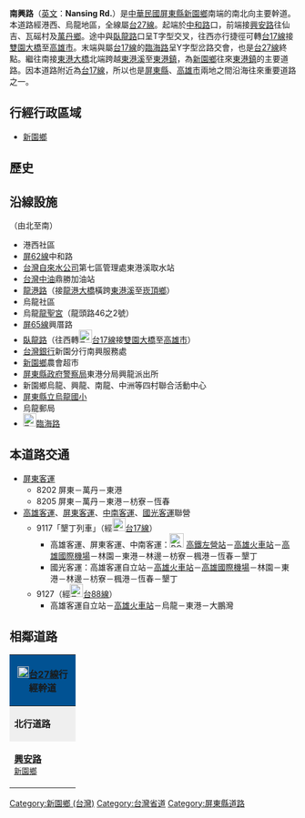 {{multiple issues|
{{unreferenced|time=2014-03-03T12:36:00+00:00}}
{{Notability Unreferenced|time=2014-03-03T12:36:00+00:00}}
{{refimprove|time=2015-08-01}}
}}
{{Otheruses|南興路|other=同名或類似名的其它條目描述}}
'''南興路'''（[[英文|英文]]：'''Nansing Rd.'''）是[[中華民國|中華民國]][[屏東縣|屏東縣]][[新園鄉_(台灣)|新園鄉]]南端的南北向主要幹道。本道路經港西、烏龍地區，全線屬[[台27線|台27線]]。起端於[[中和路_(新園鄉)|中和路]]口，前端接[[興安路_(新園鄉)|興安路]]往仙吉、瓦磘村及[[萬丹鄉|萬丹鄉]]。途中與[[臥龍路_(新園鄉)|臥龍路]]口呈T字型交叉，往西亦行捷徑可轉[[台17線|台17線]]接[[雙園大橋|雙園大橋]]至[[高雄市|高雄市]]。末端與屬[[台17線|台17線]]的[[臨海路_(新園鄉)|臨海路]]呈Y字型岔路交會，也是[[台27線|台27線]]終點。繼往南接[[東港大橋|東港大橋]]北端跨越[[東港溪|東港溪]]至[[東港鎮_(台灣)|東港鎮]]，為[[新園鄉_(台灣)|新園鄉]]往來[[東港鎮_(台灣)|東港鎮]]的主要道路。因本道路附近為[[台17線|台17線]]，所以也是[[屏東縣|屏東縣]]、[[高雄市|高雄市]]兩地之間沿海往來重要道路之一。

== 行經行政區域 ==
* [[新園鄉_(台灣)|新園鄉]]

== 歷史 ==
{{expand section}}

== 沿線設施 ==
（由北至南）
* 港西社區
* [[屏東縣鄉道列表|屏62線]]中和路
* [[台灣自來水公司|台灣自來水公司]]第七區管理處東港溪取水站
* [[台灣中油|台灣中油]]鼎勝加油站
* [[龍港路_(新園鄉)|龍港路]]（接[[龍港大橋|龍港大橋]]橫跨[[東港溪|東港溪]]至[[崁頂鄉|崁頂鄉]]）
* 烏龍社區
* 烏龍[[龍聖宮|龍聖宮]]（龍頭路46之2號）
* [[屏東縣鄉道列表|屏65線]]興厝路
* [[臥龍路_(新園鄉)|臥龍路]]（往西轉[[File:TW_PHW17.svg|23px]][[台17線|台17線]]接[[雙園大橋|雙園大橋]]至[[高雄市|高雄市]]）
* [[台灣銀行|台灣銀行]]新園分行南興服務處
* [[新園鄉_(台灣)|新園鄉]]農會超市
* [[屏東縣政府|屏東縣政府]][[警察局|警察局]]東港分局興龍派出所
* 新園鄉烏龍、興龍、南龍、中洲等四村聯合活動中心
* [http://www.wules.ptc.edu.tw/ 屏東縣立烏龍國小]{{Wayback|url=http://www.wules.ptc.edu.tw/ |date=20140210102717 }}
* 烏龍郵局
* [[File:TW_PHW17.svg|23px]][[臨海路_(新園鄉)|臨海路]]

== 本道路交通 ==
* [[屏東客運|屏東客運]]
** 8202 屏東－萬丹－東港
** 8205 屏東－萬丹－東港－枋寮－恆春
* [[高雄客運|高雄客運]]、[[屏東客運|屏東客運]]、[[中南客運|中南客運]]、[[國光客運|國光客運]]聯營
** 9117「墾丁列車」（經[[File:TW_PHW17.svg|23px]][[台17線|台17線]]）
*** 高雄客運、屏東客運、中南客運：[[File:ROC_Taiwan_Railways_Administration_Logo.svg|25px]]<!-- 注释出：[[File:Kaohsiung_Metro_Logo(Logo_Only).svg|25px]] --><!-- 注释出：[[File:THSR_no_text.svg|32px]] -->[[新左營車站|高鐵左營站]]－[[高雄火車站|高雄火車站]]－[[高雄國際機場|高雄國際機場]]－林園－東港－林邊－枋寮－楓港－恆春－墾丁
*** 國光客運：高雄客運自立站－[[高雄火車站|高雄火車站]]－[[高雄國際機場|高雄國際機場]]－林園－東港－林邊－枋寮－楓港－恆春－墾丁
** 9127（經[[File:TW_PHW88.svg|23px]][[台88線|台88線]]）
*** 高雄客運自立站－[[高雄火車站|高雄火車站]]－烏龍－東港－大鵬灣

== 相鄰道路 ==
{|  class="toccolours" border="1" cellpadding="4" style="margin: 0 auto; border-collapse: collapse; text-align: center; white-space:nowrap;"
|-

! colspan="5" style="background: #015293;" | '''[[File:TW_PHW27.svg|20px]][[台27線|台27線]]行經幹道'''
|-
| style="background: #efefef;" | '''北行道路'''
| colspan="3" style="background: #efefef;"   |'''[[屏東縣|屏東縣]]段'''
| style="background: #efefef;" | '''南行道路'''
|-
| style="width:100px; height:70px;"| '''[[興安路_(新園鄉)|興安路]]'''<br /><small>[[新園鄉_(台灣)|新園鄉]]</small>
| width="1px" style="background: #015293;"|
|  style="width:150px; height:70px" | '''南興路'''<br /><small>[[新園鄉_(台灣)|新園鄉]]</small>
| width="1px" style="background: #015293;"|
| style="width:100px; height:70px;" | ''終端''<br /><small>''（接台17線）''</small><br /><small>[[新園鄉_(台灣)|新園鄉]]</small>
{| border="0"
|}
|}

{{DEFAULTSORT:Nansing}}
[[Category:新園鄉_(台灣)|Category:新園鄉 (台灣)]]
[[Category:台灣省道|Category:台灣省道]]
[[Category:屏東縣道路|Category:屏東縣道路]]